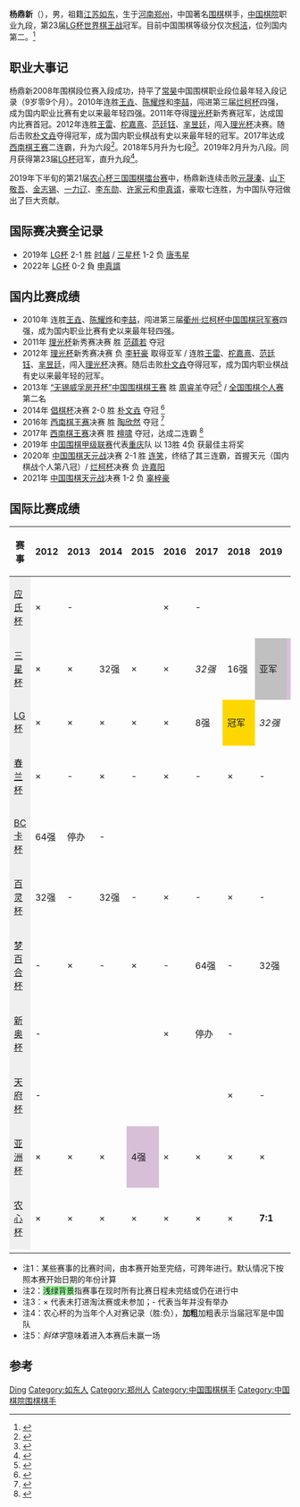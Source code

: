 {{Infobox Go player
| image = 
| 全名 = 杨鼎新
| nickname = 鼎爷
| 英文名 = Yang Dingxin
| 生於 = {{birth date and age|1998|10|19}}
| 出生地 = [[河南省|河南省]][[郑州市|郑州市]]
| 國籍 = {{PRC}}
| 入段 = 2008年
| 段位 = 九段
| 所屬 = [[中国棋院|中国棋院]]
}}

'''杨鼎新'''（{{bd|1998年|10月19日||}}），男，祖籍[[江苏|江苏]][[如东县|如东]]，生于[[河南省|河南]][[郑州市|郑州]]，中国著名[[围棋|围棋]]棋手，[[中国棋院|中国棋院]]职业九段，第23届[[LG盃世界棋王戰|LG杯世界棋王战]]冠军。目前中国围棋等级分仅次[[柯洁|柯洁]]，位列国内第二。<ref>{{Cite web |url=http://www.eweiqi.com/index.php?m=content&c=index&a=show&catid=151&id=33410 |title=存档副本 |access-date=2021-11-07 |archive-date=2021-11-08 |archive-url=https://web.archive.org/web/20211108194108/http://www.eweiqi.com/index.php?m=content&c=index&a=show&catid=151&id=33410 |dead-url=no }}</ref>

== 职业大事记 ==
杨鼎新2008年围棋段位赛入段成功，持平了[[常昊|常昊]]中国围棋职业段位最年轻入段记录（9岁零9个月）。2010年连胜[[王垚|王垚]]、[[陈耀烨|陈耀烨]]和[[李喆_(围棋棋手)|李喆]]，闯进第三届[[衢州·烂柯杯中国围棋冠军赛|烂柯杯]]四强，成为国内职业比赛有史以来最年轻四强。2011年夺得[[理光杯|理光杯]]新秀赛冠军，达成国内比赛首冠。2012年连胜[[王雷_(围棋棋手)|王雷]]、[[柁嘉熹|柁嘉熹]]、[[范廷钰|范廷钰]]、[[芈昱廷|芈昱廷]]，闯入[[理光杯|理光杯]]决赛。随后击败[[朴文垚|朴文垚]]夺得冠军，成为国内职业棋战有史以来最年轻的冠军。2017年达成[[西南棋王赛|西南棋王赛]]二连霸，升为六段<ref name="2017年8月升段公告">{{cite news|author1=陈楠|title=2017年8月中国围棋协会职业棋手升段公告|url=http://www.qipai.org.cn/news-61758.html|accessdate=|agency=中国棋牌网|date=2017-09-07|archive-url=https://web.archive.org/web/20180127083942/http://www.qipai.org.cn/news-61758.html|archive-date=2018年1月27日|dead-url=yes}}</ref>。2018年5月升为七段<ref name="2018年5月升段公告">{{cite news|author1=陈楠|title=2018年5月中国围棋协会职业棋手升段公告|url=http://www.qipai.org.cn/news-67292.html|accessdate=|agency=中国棋牌网|date=2018-06-04|archive-url=https://web.archive.org/web/20190214115640/http://www.qipai.org.cn/news-67292.html|archive-date=2019年2月14日|dead-url=yes}}</ref>。2019年2月升为八段。同月获得第23届[[LG盃世界棋王戰|LG杯]]冠军，直升九段<ref>{{Cite web |url=http://sports.sina.com.cn/go/2019-02-14/doc-ihqfskcp5151257.shtml |title=LG杯杨鼎新2-1逆转时越 成为新科世界冠军 |access-date=2019-02-14 |archive-date=2020-12-01 |archive-url=https://web.archive.org/web/20201201031232/http://sports.sina.com.cn/go/2019-02-14/doc-ihqfskcp5151257.shtml |dead-url=no }}</ref>。

2019年下半旬的第21届[[三國圍棋擂臺賽|农心杯三国围棋擂台赛]]中，杨鼎新连续击败[[元晟溱|元晟溱]]、[[山下敬吾|山下敬吾]]、[[金志錫|金志锡]]、[[一力辽|一力辽]]、[[李东勋_(围棋棋手)|李东勋]]、[[許家元|许家元]]和[[申真谞|申真谞]]，豪取七连胜，为中国队夺冠做出了巨大贡献。

==国际赛决赛全记录==
* 2019年 [[LG盃世界棋王戰|LG杯]] 2-1 胜 [[时越|时越]] / [[三星车险杯世界围棋大师赛|三星杯]] 1-2 负 [[唐韦星|唐韦星]]
* 2022年 [[LG盃世界棋王戰|LG杯]] 0-2 負 [[申真谞|申真諝]]

== 国内比赛成绩 ==

* 2010年 连胜[[王垚|王垚]]、[[陈耀烨|陈耀烨]]和[[李喆_(围棋棋手)|李喆]]，闯进第三届[[衢州·烂柯杯中国围棋冠军赛|衢州·烂柯杯中国围棋冠军赛]]四强，成为国内职业比赛有史以来最年轻四强。
* 2011年 [[理光杯|理光杯]]新秀赛决赛 胜 [[范蕴若|范蕴若]] 夺冠
* 2012年 [[理光杯|理光杯]]新秀赛决赛 负 [[李轩豪|李轩豪]] 取得亚军 / 连胜[[王雷_(围棋棋手)|王雷]]、[[柁嘉熹|柁嘉熹]]、[[范廷钰|范廷钰]]、[[芈昱廷|芈昱廷]]，闯入[[理光杯|理光杯]]决赛。随后击败[[朴文垚|朴文垚]]夺得冠军，成为国内职业棋战有史以来最年轻的冠军。
* 2013年 [[“无锡威孚房开杯”中国围棋棋王赛|“无锡威孚房开杯”中国围棋棋王赛]] 胜 [[周睿羊|周睿羊]]夺冠<ref>{{Cite web |url=http://sports.sina.com.cn/go/2013-10-31/15426860895.shtml |title=威孚房开杯决赛 98后小将杨鼎新屠龙周睿羊夺冠 |access-date=2013-10-31 |archive-date=2020-05-23 |archive-url=https://web.archive.org/web/20200523054914/http://sports.sina.com.cn/go/2013-10-31/15426860895.shtml |dead-url=no }}</ref> / [[全国围棋个人赛|全国围棋个人赛]] 第二名
* 2014年 [[倡棋杯|倡棋杯]]决赛 2-0 胜 [[朴文垚|朴文垚]] 夺冠 <ref>{{Cite web |url=http://weiqi.tom.com/2014-10-25/001F/56832985.html |title=杨鼎新夺得第11届倡棋杯职业围棋锦标赛冠军 斩获45万奖金 |access-date=2014-10-27 |archive-url=https://web.archive.org/web/20141027025953/http://weiqi.tom.com/2014-10-25/001F/56832985.html |archive-date=2014-10-27 |dead-url=yes }}</ref>
* 2016年 [[西南棋王赛|西南棋王赛]]决赛 胜 [[陶欣然|陶欣然]] 夺冠 <ref>{{Cite web |url=http://sports.sina.com.cn/go/2016-03-08/doc-ifxqaffy3762829.shtml |title=西南棋王赛杨鼎新击败陶欣然 首夺棋王赛冠军 |access-date=2017-03-12 |archive-date=2020-06-15 |archive-url=https://web.archive.org/web/20200615175551/http://sports.sina.com.cn/go/2016-03-08/doc-ifxqaffy3762829.shtml |dead-url=no }}</ref>
* 2017年 [[西南棋王赛|西南棋王赛]]决赛 胜 [[檀啸|檀啸]] 夺冠，达成二连霸 <ref>{{Cite web |url=http://sports.sina.com.cn/go/2017-03-12/doc-ifychhuq4087952.shtml |title=杨鼎新先捞后洗击败队友檀啸 蝉联西南王 |access-date=2017-03-12 |archive-date=2020-06-15 |archive-url=https://web.archive.org/web/20200615173435/http://sports.sina.com.cn/go/2017-03-12/doc-ifychhuq4087952.shtml |dead-url=no }}</ref>
* 2019年 [[中国围棋甲级联赛|中国围棋甲级联赛]]代表[[重庆市|重庆]]队 以 13胜 4负 获最佳主将奖
* 2020年 [[中国围棋天元战|中国围棋天元战]]决赛 2-1 胜 [[連笑|连笑]]，终结了其三连霸，首握天元（国内棋战个人第八冠）/ [[衢州·烂柯杯中国围棋冠军赛|烂柯杯]]决赛 负 [[许嘉阳|许嘉阳]]
* 2021年 [[中国围棋天元战|中国围棋天元战]]决赛 1-2 负 [[辜梓豪|辜梓豪]]

==国际比赛成绩==
{| class="wikitable" style="text-align:center;"
! 赛事 !! 2012 !! 2013 !! 2014 !! 2015 !! 2016 !! 2017 !! 2018 !! 2019 !! 2020 !! 2021
|-
| style="background:#efefef; text-align:left;"|[[應氏杯世界職業圍棋錦標賽|应氏杯]]
|×
| colspan="3" |-
|×
| colspan="3" |-
|16强
| colspan="1" |-
|-
| style="background:#efefef; text-align:left;"|[[三星车险杯世界围棋大师赛|三星杯]]
|×
|×
|32强
|×
|×
|''32强''
|16强
| style="background:silver;" |亚军
| style="background:thistle;" |4强
| style="background:thistle;" |4强
|-
| style="background:#efefef; text-align:left;"|[[LG盃世界棋王戰|LG杯]]
|×
|×
|×
|×
|×
|8强
| style="background: gold;" |冠军
|''32强''
|8强
| style="background:silver;" |亚军
|-
| style="background:#efefef; text-align:left;"|[[春兰杯世界职业围棋锦标赛|春兰杯]]
|×
| -
|×
| -
|×
| -
|×
| -
|16强
| -
|-
| style="background:#efefef; text-align:left;"|[[BC信用卡盃世界圍棋公開賽|BC卡杯]]
|64强
| 停办
| colspan="8" |-
|-
| style="background:#efefef; text-align:left;"|[[百灵杯世界围棋公开赛|百灵杯]]
|32强
| -
|32强
| -
|×
| -
|×
| colspan="3" |-
|- 
| style="background:#efefef; text-align:left;"|[[梦百合杯世界围棋公开赛|梦百合杯]]
| colspan="1" |-
|×
| -
|×
| -
|64强
| -
|32强
| colspan="2" |-
|- 
| style="background:#efefef; text-align:left;"|[[新奥杯世界围棋公开赛|新奥杯]]
| colspan="4" |-
|×
| 停办
| colspan="4" |-
|-
| style="background:#efefef; text-align:left;"|[[“天府杯”世界围棋职业锦标赛|天府杯]]
| colspan="6" |-
|×
| colspan="3" |-
|-
| style="background:#efefef; text-align:left;"|[[亚洲杯电视围棋快棋赛|亚洲杯]]
|×
|×
|×
| style="background:thistle;" |4强
|×
|×
|×
|×
| colspan="2" |-
|-
| style="background:#efefef; text-align:left;"|[[农心杯|农心杯]]
|×
|×
|×
|×
|×
|×
|×
|'''7:1'''
|0:1
|×
|-
|}

*注1：某些赛事的比赛时间，由本赛开始至完结，可跨年进行。默认情况下按照本赛开始日期的年份计算
*注2：<span style="background:#98fb98;">浅绿背景</span>指赛事在现时所有比赛日程未完结或仍在进行中
*注3：× 代表未打进淘汰赛或未参加；- 代表当年并没有举办
*注4：农心杯的为当年个人对赛记录（胜:负），'''加粗'''加粗表示当届冠军是中国队
*注5：''斜体字''意味着进入本赛后未赢一场

== 参考 ==
{{Reflist}}

{{中国围棋比赛现任冠军}}

{{Authority control}}
{{DEFAULTSORT:Yang杨}}
[[Category:杨姓|Ding]]
[[Category:如东人|Category:如东人]]
[[Category:郑州人|Category:郑州人]]
[[Category:中国围棋棋手|Category:中国围棋棋手]]
[[Category:中国棋院围棋棋手|Category:中国棋院围棋棋手]]